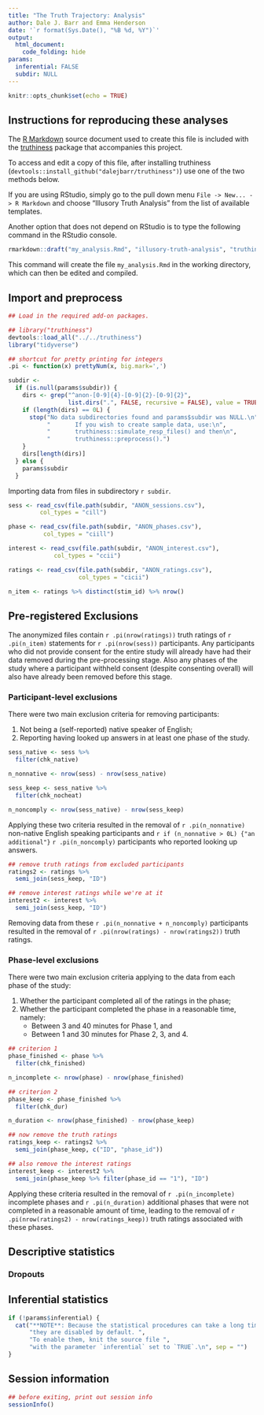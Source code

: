 ```yaml
---
title: "The Truth Trajectory: Analysis"
author: Dale J. Barr and Emma Henderson
date: '`r format(Sys.Date(), "%B %d, %Y")`'
output: 
  html_document:
    code_folding: hide
params:
  inferential: FALSE
  subdir: NULL
---
```


```r
knitr::opts_chunk$set(echo = TRUE)
```

## Instructions for reproducing these analyses

The [R Markdown](https://rmarkdown.rstudio.com/index.html) source document used to create this file is included with the [truthiness](https://github.com/dalejbarr/truthiness) package that accompanies this project.

To access and edit a copy of this file, after installing truthiness 
(`devtools::install_github("dalejbarr/truthiness")`)
use one of the two methods below.

If you are using RStudio, simply go to the pull down menu 
`File -> New... -> R Markdown` and choose "Illusory Truth Analysis" from the list of available templates.

Another option that does not depend on RStudio is to type the following command in the RStudio console.


```r
rmarkdown::draft("my_analysis.Rmd", "illusory-truth-analysis", "truthiness")
```

This command will create the file `my_analysis.Rmd` in the working directory, which can then be edited and compiled.


## Import and preprocess


```r
## Load in the required add-on packages.

## library("truthiness")
devtools::load_all("../../truthiness")
library("tidyverse")

## shortcut for pretty printing for integers
.pi <- function(x) prettyNum(x, big.mark=',')
```

```r
subdir <-
  if (is.null(params$subdir)) {
    dirs <- grep("^anon-[0-9]{4}-[0-9]{2}-[0-9]{2}",
                 list.dirs(".", FALSE, recursive = FALSE), value = TRUE)
    if (length(dirs) == 0L) {
      stop("No data subdirectories found and params$subdir was NULL.\n",
           "       If you wish to create sample data, use:\n",
           "       truthiness::simulate_resp_files() and then\n",
           "       truthiness::preprocess().")
    }
    dirs[length(dirs)]
  } else {
    params$subdir
  }
```

Importing data from files in subdirectory ``r subdir``.

```r
sess <- read_csv(file.path(subdir, "ANON_sessions.csv"),
		 col_types = "cill")

phase <- read_csv(file.path(subdir, "ANON_phases.csv"),
		  col_types = "ciill")

interest <- read_csv(file.path(subdir, "ANON_interest.csv"),
		     col_types = "ccii")

ratings <- read_csv(file.path(subdir, "ANON_ratings.csv"),
                    col_types = "cicii")

n_item <- ratings %>% distinct(stim_id) %>% nrow()
```

## Pre-registered Exclusions

The anonymized files contain `r .pi(nrow(ratings))` truth ratings of
`r .pi(n_item)` statements for `r .pi(nrow(sess))` participants. Any
participants who did not provide consent for the entire study will
already have had their data removed during the pre-processing
stage. Also any phases of the study where a participant withheld
consent (despite consenting overall) will also have already been
removed before this stage.

### Participant-level exclusions

There were two main exclusion criteria for removing participants:

1. Not being a (self-reported) native speaker of English;
2. Reporting having looked up answers in at least one phase of the study.

```r
sess_native <- sess %>%
  filter(chk_native)

n_nonnative <- nrow(sess) - nrow(sess_native)

sess_keep <- sess_native %>%
  filter(chk_nocheat)

n_noncomply <- nrow(sess_native) - nrow(sess_keep)
```

Applying these two criteria resulted in the removal of 
`r .pi(n_nonnative)`
non-native English speaking participants and
`r if (n_nonnative > 0L) {"an additional"}`
`r .pi(n_noncomply)` participants who reported looking up answers.

```r
## remove truth ratings from excluded participants
ratings2 <- ratings %>%
  semi_join(sess_keep, "ID")

## remove interest ratings while we're at it
interest2 <- interest %>%
  semi_join(sess_keep, "ID")
```

Removing data from these 
`r .pi(n_nonnative + n_noncomply)`
participants resulted in the removal of 
`r .pi(nrow(ratings) - nrow(ratings2))` truth ratings.

### Phase-level exclusions

There were two main exclusion criteria applying to the data from each
phase of the study:

1. Whether the participant completed all of the ratings in the phase;
2. Whether the participant completed the phase in a reasonable time, namely:
	* Between 3 and 40 minutes for Phase 1, and
	* Between 1 and 30 minutes for Phase 2, 3, and 4.

```r
## criterion 1
phase_finished <- phase %>%
  filter(chk_finished)

n_incomplete <- nrow(phase) - nrow(phase_finished)

## criterion 2
phase_keep <- phase_finished %>%
  filter(chk_dur)

n_duration <- nrow(phase_finished) - nrow(phase_keep)

## now remove the truth ratings
ratings_keep <- ratings2 %>%
  semi_join(phase_keep, c("ID", "phase_id"))

## also remove the interest ratings
interest_keep <- interest2 %>%
  semi_join(phase_keep %>% filter(phase_id == "1"), "ID")
```

Applying these criteria resulted in the removal of 
`r .pi(n_incomplete)` incomplete phases and
`r .pi(n_duration)` additional phases that were not completed 
in a reasonable amount of time,
leading to the removal of 
`r .pi(nrow(ratings2) - nrow(ratings_keep))` truth ratings
associated with these phases.

## Descriptive statistics

### Dropouts

## Inferential statistics

```r
if (!params$inferential) {
  cat("**NOTE**: Because the statistical procedures can take a long time, ",
      "they are disabled by default. ",
      "To enable them, knit the source file ",
      "with the parameter `inferential` set to `TRUE`.\n", sep = "")
}
```

## Session information

```r
## before exiting, print out session info
sessionInfo()
```
